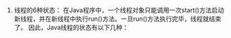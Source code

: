 1. 线程的6种状态：
在Java程序中，一个线程对象只能调用一次start()方法启动新线程，并在新线程中执行run()方法。一旦run()方法执行完毕，线程就结束了。
因此，Java线程的状态有以下几种：

    
